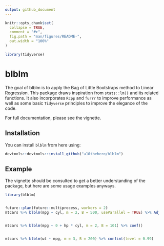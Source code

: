 ```yaml
---
output: github_document
---
```


<!-- README.md is generated from README.Rmd. Please edit that file -->

```r
knitr::opts_chunk$set(
  collapse = TRUE,
  comment = "#>",
  fig.path = "man/figures/README-",
  out.width = "100%"
)

library(tidyverse)
```

# blblm

The goal of blblm is to apply the Bag of Little Bootstraps method to Linear Regression. This package draws inspiration from `stats::lm()` and its related functions. It also incorporates `Rcpp` and `furrr` to improve performance as well as some basic `Tidyverse` principles to improve the elegance of the code. 

For full documentation, please see the vignette.

## Installation

You can install `blblm` from here using:

``` r
devtools::devtools::install_github("a10thehero/blblm")
```

## Example

The vignette should be consulted to get a better understanding of the package, but here are some usage examples anyways.

```r
library(blblm)


future::plan(future::multiprocess, workers = 2)
mtcars %>% blblm(mpg ~ cyl, m = 2, B = 500, useParallel = TRUE) %>% Adj.Rsq.blblm(confidence = TRUE, level = 0.95)


mtcars %>% blblm(mpg ~ 0 + hp * cyl, m = 2, B = 101) %>% coef()


mtcars %>% blblm(wt ~ mpg, m = 3, B = 200) %>% confint(level = 0.99)
```